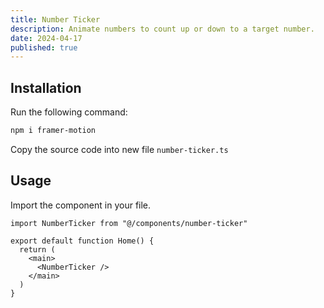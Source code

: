 ```yaml
---
title: Number Ticker
description: Animate numbers to count up or down to a target number.
date: 2024-04-17
published: true
---
```


<ComponentPreview
  name="number-ticker-demo"
  className="text-[100px] font-bold"
/>

## Installation

<Steps>

<Step>Run the following command:</Step>

```bash
npm i framer-motion
```

<Step>Copy the source code into new file `number-ticker.ts`</Step>

</Steps>

## Usage

Import the component in your file.

```tsx {1,6}
import NumberTicker from "@/components/number-ticker"

export default function Home() {
  return (
    <main>
      <NumberTicker />
    </main>
  )
}
```
